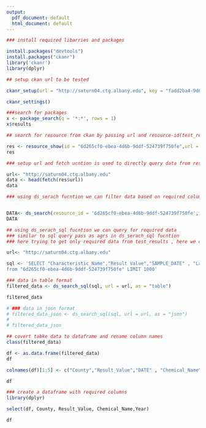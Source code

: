 ```yaml
---
output:
  pdf_document: default
  html_document: default
---
```

```r
### install required libarries and packages

install.packages("devtools")
install.packages("ckanr")
library('ckanr')
library(dplyr)
```

```r
## setup ckan url to be tested

ckanr_setup(url = "http://saturn04.ctg.albany.edu", key = "fadd2ba4-9d6a-40d6-98ba-9a984bdc1625")

ckanr_settings()
```

```r
###search for packages
x <- package_search(q = '*:*', rows = 1)
x$results
```

```r
## search for resource from ckan by passing url and resource-id(test_results id) as args

res <- resource_show(id = "6d265cf0-ebea-4d6b-9ddf-524739f750fe",url = "http://saturn04.ctg.albany.edu" , as = "table")
res
```

```r
### setup url and fetch ucntion is used to directly query data from resource

url<- "http://saturn04.ctg.albany.edu"
data <- head(fetch(res$url))
data
```

```r
### using ds_serach fucntion we can filter data based on required columns


DATA<- ds_search(resource_id = '6d265cf0-ebea-4d6b-9ddf-524739f750fe',fields = "Characteristic_Name,Result Value,SAMPLE_DATE",url = url, limit =100, as = "table")
DATA
```

```r
## using ds_serach_sql fucntion we can query for required data
### similar to sql query pass as agrs in ds_serach_sql fucntion
### here trying to get only required data from test_results , here we can get data as json , table or csv

url<- "http://saturn04.ctg.albany.edu"

sql <- 'SELECT "Characteristic_Name","Result Value","SAMPLE_DATE" , "LakeDatabase 2::County"
from "6d265cf0-ebea-4d6b-9ddf-524739f750fe" LIMIT 1000'

```


```r
### data in table format
filtered_data <- ds_search_sql(sql, url = url, as = "table")

filtered_data

# ### data in josn format
# filtered_data_json <- ds_search_sql(sql, url = url, as = "json")
#
# filtered_data_json
```

```r
## covert tabke data to dataframe and rename column names 
class(filtered_data)

df <- as.data.frame(filtered_data)
df

colnames(df)[1:5] <- c("County","Result_Value","DATE" , "Chemical_Name","Year")

df
```

```r

### create a dataframe with required columns
library(dplyr)

select(df, County, Result_Value, Chemical_Name,Year)

df
```




